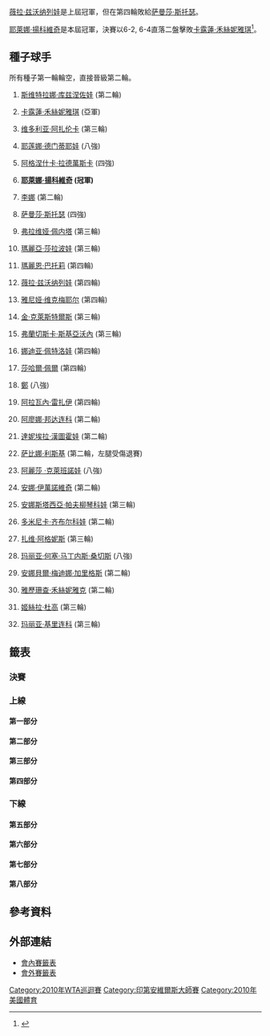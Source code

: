 {{noteTA
|G1=Tennis
|1=zh-hans:圈; zh-hk:圈; zh-tw:輪
|2=zh-hans:半区; zh-hant:半部;
|3=zh-hans:半决赛; zh-hk:準決賽; zh-tw:四強;
|4=zh-hans:四分之一决赛; zh-hk:半準決賽; zh-tw:八強;
}}

{{TennisEvents|2010|法國巴黎銀行公開賽|
| defchamp = {{flagicon|RUS}} [[薇拉·兹沃纳列娃|薇拉·兹沃纳列娃]]
| champ = {{flagicon|SRB}} [[耶萊娜·揚科維奇|耶萊娜·揚科維奇]]
| runner = {{flagicon|DEN}} [[卡露蓮·禾絲妮雅琪|卡露蓮·禾絲妮雅琪]]
| score  = 6-2, 6-4
}}

{{main|2010年法國巴黎銀行公開賽}}

[[薇拉·兹沃纳列娃|薇拉·兹沃纳列娃]]是上屆冠軍，但在第四輪敗給[[萨曼莎·斯托瑟|萨曼莎·斯托瑟]]。

[[耶萊娜·揚科維奇|耶萊娜·揚科維奇]]是本屆冠軍，決賽以6-2, 6-4直落二盤擊敗[[卡露蓮·禾絲妮雅琪|卡露蓮·禾絲妮雅琪]]<ref>{{cite web |url=http://tw.sports.yahoo.com/article/aurl/d/a/100323/2/4qj5.html |title=存档副本 |accessdate=2010-03-23 |deadurl=yes |archiveurl=https://web.archive.org/web/20100324205800/http://tw.sports.yahoo.com/article/aurl/d/a/100323/2/4qj5.html |archivedate=2010-03-24 }}</ref>。

==種子球手==
所有種子第一輪輪空，直接晉級第二輪。
{{col-begin}}
{{col-2}}
# {{flagicon|RUS}} [[斯维特拉娜·库兹涅佐娃|斯维特拉娜·库兹涅佐娃]] (第二輪)
# {{flagicon|DEN}} [[卡露蓮·禾絲妮雅琪|卡露蓮·禾絲妮雅琪]] (亞軍)
# {{flagicon|BLR}} [[维多利亚·阿扎伦卡|维多利亚·阿扎伦卡]] (第三輪)
# {{flagicon|RUS}} [[耶莲娜·德门蒂耶娃|耶莲娜·德门蒂耶娃]] (八強)
# {{flagicon|POL}} [[阿格涅什卡·拉德萬斯卡|阿格涅什卡·拉德萬斯卡]] (四強)
# {{flagicon|SRB}} '''[[耶萊娜·揚科維奇|耶萊娜·揚科維奇]] (冠軍)'''
# {{flagicon|CHN}} [[李娜_(網球)|李娜]] (第二輪)
# {{flagicon|AUS}} [[萨曼莎·斯托瑟|萨曼莎·斯托瑟]] (四強)
# {{flagicon|ITA}} [[弗拉维娅·佩内塔|弗拉维娅·佩内塔]] (第三輪)
# {{flagicon|RUS}} [[瑪麗亞·莎拉波娃|瑪麗亞·莎拉波娃]] (第三輪)
# {{flagicon|FRA}} [[瑪麗恩·巴托莉|瑪麗恩·巴托莉]] (第四輪)
# {{flagicon|RUS}} [[薇拉·兹沃纳列娃|薇拉·兹沃纳列娃]] (第四輪)
# {{flagicon|BEL}} [[雅尼娅·维克梅耶尔|雅尼娅·维克梅耶尔]] (第四輪)
# {{flagicon|BEL}} [[金·克萊斯特爾斯|金·克萊斯特爾斯]] (第三輪)
# {{flagicon|ITA}} [[弗蘭切斯卡·斯基亞沃內|弗蘭切斯卡·斯基亞沃內]] (第三輪)
# {{flagicon|RUS}} [[娜迪亚·佩特洛娃|娜迪亚·佩特洛娃]] (第四輪)
{{col-2}}
<ol start="17">
<li>{{flagicon|ISR}} [[莎哈爾·佩爾|莎哈爾·佩爾]] (第四輪)
<li>{{flagicon|CHN}} [[鄭潔|鄭]] (八強)
<li>{{flagicon|FRA}} [[阿拉瓦內·雷扎伊|阿拉瓦內·雷扎伊]] (第四輪)
<li>{{flagicon|UKR}} [[阿廖娜·邦达连科|阿廖娜·邦达连科]] (第二輪)
<li>{{flagicon|SVK}} [[達妮埃拉·漢圖霍娃|達妮埃拉·漢圖霍娃]] (第二輪)
<li>{{flagicon|GER}} [[萨比娜·利斯基|萨比娜·利斯基]] (第二輪，左腿受傷退賽)
<li>{{flagicon|RUS}} [[阿麗莎_·克萊班諾娃|阿麗莎 ·克萊班諾娃]] (八強)
<li>{{flagicon|SRB}} [[安娜·伊萬諾維奇|安娜·伊萬諾維奇]] (第二輪)
<li>{{flagicon|RUS}} [[安娜斯塔西亞·帕夫柳琴科娃|安娜斯塔西亞·帕夫柳琴科娃]] (第三輪)
<li>{{flagicon|SVK}} [[多米尼卡·齐布尔科娃|多米尼卡·齐布尔科娃]] (第二輪)
<li>{{flagicon|HUN}} [[扎维·阿格妮斯|扎维·阿格妮斯]] (第三輪)
<li>{{flagicon|ESP}} [[玛丽亚·何塞·马丁内斯·桑切斯|玛丽亚·何塞·马丁内斯·桑切斯]] (八強)
<li>{{flagicon|ESP}} [[安娜貝爾·梅迪娜·加里格斯|安娜貝爾·梅迪娜·加里格斯]] (第二輪)
<li>{{flagicon|CAN}} [[雅歷珊查·禾絲妮雅克|雅歷珊查·禾絲妮雅克]] (第二輪)
<li>{{flagicon|ARG}} [[姬絲拉·杜高|姬絲拉·杜高]] (第三輪)
<li>{{flagicon|RUS}} [[玛丽亚·基里连科|玛丽亚·基里连科]] (第三輪)
</ol>
{{col-end}}

==籤表==
{{Draw key}}

===決賽===
{{8TeamBracket-Tennis3
| RD1=八強
| RD2=四強
| RD3=決賽
| team-width=175

| RD1-seed1=23
| RD1-team1={{flagicon|RUS}} [[阿麗莎·克萊班諾娃|克萊班諾娃]]
| RD1-score1-1=4
| RD1-score1-2=4
| RD1-score1-3= 
| RD1-seed2=6
| RD1-team2='''{{flagicon|SRB}} [[耶萊娜·揚科維奇|揚科維奇]]
| RD1-score2-1='''6
| RD1-score2-2='''6
| RD1-score2-3= 

| RD1-seed3=28
| RD1-team3={{Nowrap|{{flagicon|ESP}} [[玛丽亚·何塞·马丁内斯·桑切斯|马丁内斯·桑切斯]]}}
| RD1-score3-1=3
| RD1-score3-2=6<sup>7</sup>
| RD1-score3-3= 
| RD1-seed4=8
| RD1-team4='''{{flagicon|AUS}} [[萨曼莎·斯托瑟|斯托瑟]]
| RD1-score4-1='''6
| RD1-score4-2='''7
| RD1-score4-3= 

| RD1-seed5=5
| RD1-team5='''{{flagicon|POL}} [[阿格涅什卡·拉德萬斯卡|拉德萬斯卡]]
| RD1-score5-1='''6
| RD1-score5-2='''6
| RD1-score5-3= 
| RD1-seed6=4
| RD1-team6={{flagicon|RUS}} [[耶莲娜·德门蒂耶娃|德门蒂耶娃]]
| RD1-score6-1=4
| RD1-score6-2=3
| RD1-score6-3= 

| RD1-seed7=18
| RD1-team7={{flagicon|CHN}} [[鄭潔|鄭]]
| RD1-score7-1=4
| RD1-score7-2='''6
| RD1-score7-3=1
| RD1-seed8=2
| RD1-team8='''{{flagicon|DEN}} [[卡露蓮·禾絲妮雅琪|禾絲妮雅琪]]
| RD1-score8-1='''6
| RD1-score8-2=4
| RD1-score8-3='''6

| RD2-seed1=6
| RD2-team1={{flagicon|SRB}} '''[[耶萊娜·揚科維奇|揚科維奇]]
| RD2-score1-1='''6
| RD2-score1-2='''6
| RD2-score1-3= 
| RD2-seed2=8
| RD2-team2={{flagicon|AUS}} [[萨曼莎·斯托瑟|斯托瑟]]
| RD2-score2-1=2
| RD2-score2-2=4
| RD2-score2-3= 

| RD2-seed3=5
| RD2-team3={{flagicon|POL}} [[阿格涅什卡·拉德萬斯卡|拉德萬斯卡]]
| RD2-score3-1=2
| RD2-score3-2=3
| RD2-score3-3= 
| RD2-seed4=2
| RD2-team4='''{{flagicon|DEN}} [[卡露蓮·禾絲妮雅琪|禾絲妮雅琪]]
| RD2-score4-1='''6
| RD2-score4-2='''6
| RD2-score4-3= 

| RD3-seed1=6
| RD3-team1='''{{flagicon|SRB}} [[耶萊娜·揚科維奇|揚科維奇]]'''
| RD3-score1-1='''6
| RD3-score1-2='''6
| RD3-score1-3= 
| RD3-seed2=2
| RD3-team2={{flagicon|DEN}} [[卡露蓮·禾絲妮雅琪|禾絲妮雅琪]]
| RD3-score2-1=2
| RD3-score2-2=4
| RD3-score2-3= 
}}

===上線===
====第一部分====
{{16TeamBracket-Compact-Tennis3-Byes
| RD1=第一輪
| RD2=第二輪
| RD3=第三輪
| RD4=第四輪

| RD1-seed03= 
| RD1-team03={{flagicon|FRA}} [[Alizé_Cornet|A Cornet]] 
| RD1-score03-1=4
| RD1-score03-2='''6
| RD1-score03-3=2
| RD1-seed04= 
| RD1-team04='''{{flagicon|ESP}} [[卡拉·蘇亞雷斯·納瓦羅|蘇亞雷斯·納瓦羅]]
| RD1-score04-1='''6
| RD1-score04-2=1
| RD1-score04-3='''6

| RD1-seed05=Q
| RD1-team05='''{{flagicon|TPE}} [[詹詠然|詹]]
| RD1-score05-1='''6
| RD1-score05-2='''7
| RD1-score05-3= 
| RD1-seed06= 
| RD1-team06={{flagicon|SUI}} [[Stefanie_Vögele|S Vögele]] 
| RD1-score06-1=0
| RD1-score06-2=5
| RD1-score06-3= 

| RD1-seed11=Q
| RD1-team11={{flagicon|BUL}} '''[[Tsvetana_Pironkova|T Pironkova]]
| RD1-score11-1='''6
| RD1-score11-2='''6
| RD1-score11-3= 
| RD1-seed12=Q
| RD1-team12={{flagicon|UZB}} [[Akgul_Amanmuradova|A Amanmuradova]]
| RD1-score12-1=3
| RD1-score12-2=2
| RD1-score12-3= 

| RD1-seed13= 
| RD1-team13='''{{Nowrap|{{flagicon|CZE}} [[Barbora_Záhlavová-Strýcová|B Záhlavová-Strýcová]]}}'''
| RD1-score13-1='''6
| RD1-score13-2='''6
| RD1-score13-3= 
| RD1-seed14= 
| RD1-team14={{flagicon|GER}} [[Andrea_Petkovic|A Petkovic]] 
| RD1-score14-1=3
| RD1-score14-2=3
| RD1-score14-3= 

| RD2-seed01=1
| RD2-team01={{flagicon|RUS}} [[斯维特拉娜·库兹涅佐娃|库兹涅佐娃]] 
| RD2-score01-1=4
| RD2-score01-2='''6
| RD2-score01-3=1
| RD2-seed02= 
| RD2-team02={{flagicon|ESP}} '''[[卡拉·蘇亞雷斯·納瓦羅|蘇亞雷斯·納瓦羅]]
| RD2-score02-1='''6
| RD2-score02-2=4
| RD2-score02-3='''6

| RD2-seed03=Q
| RD2-team03={{flagicon|TPE}} [[詹詠然|詹]]
| RD2-score03-1=3
| RD2-score03-2=2
| RD2-score03-3= 
| RD2-seed04=27
| RD2-team04={{flagicon|HUN}} '''[[扎维·阿格妮斯|阿格妮斯]]
| RD2-score04-1='''6
| RD2-score04-2='''6
| RD2-score04-3= 

| RD2-seed05=23
| RD2-team05='''{{flagicon|RUS}} [[阿麗莎·克萊班諾娃|克萊班諾娃]]
| RD2-score05-1=6<sup>5</sup>
| RD2-score05-2='''6
| RD2-score05-3='''6
| RD2-seed06=Q
| RD2-team06={{flagicon|BUL}} [[Tsvetana_Pironkova|T Pironkova]]
| RD2-score06-1='''7
| RD2-score06-2=3
| RD2-score06-3=1

| RD2-seed07= 
| RD2-team07={{Nowrap|{{flagicon|CZE}} [[Barbora_Záhlavová-Strýcová|B Záhlavová-Strýcová]]}}
| RD2-score07-1=2
| RD2-score07-2=1
| RD2-score07-3= 
| RD2-seed08=14
| RD2-team08={{flagicon|BEL}} '''[[金·克莱斯特尔斯|克莱斯特尔斯]]
| RD2-score08-1='''6
| RD2-score08-2='''6
| RD2-score08-3= 

| RD3-seed01= 
| RD3-team01='''{{flagicon|ESP}} [[卡拉·蘇亞雷斯·納瓦羅|蘇亞雷斯·納瓦羅]]
| RD3-score01-1='''6
| RD3-score01-2=3
| RD3-score01-3='''6
| RD3-seed02=27
| RD3-team02={{flagicon|HUN}} [[扎维·阿格妮斯|阿格妮斯]]
| RD3-score02-1=4
| RD3-score02-2='''6
| RD3-score02-3=1

| RD3-seed03=23
| RD3-team03={{flagicon|RUS}} '''[[阿麗莎·克萊班諾娃|克萊班諾娃]]
| RD3-score03-1='''6
| RD3-score03-2=1
| RD3-score03-3='''7
| RD3-seed04=14
| RD3-team04={{flagicon|BEL}} [[金·克莱斯特尔斯|克莱斯特尔斯]]
| RD3-score04-1=4
| RD3-score04-2='''6
| RD3-score04-3=6<sup>4</sup>

| RD4-seed01= 
| RD4-team01={{flagicon|ESP}} [[卡拉·蘇亞雷斯·納瓦羅|蘇亞雷斯·納瓦羅]]
| RD4-score01-1='''6
| RD4-score01-2=6<sup>2</sup>
| RD4-score01-3=4
| RD4-seed02=23
| RD4-team02={{flagicon|RUS}} '''[[阿麗莎·克萊班諾娃|克萊班諾娃]]
| RD4-score02-1=2
| RD4-score02-2='''7
| RD4-score02-3='''6
}}

====第二部分====
{{16TeamBracket-Compact-Tennis3-Byes
| RD1=第一輪
| RD2=第二輪
| RD3=第三輪
| RD4=第四輪

| RD1-seed03= 
| RD1-team03={{flagicon|ITA}} [[Alberta_Brianti|A Brianti]] 
| RD1-score03-1=3
| RD1-score03-2=4
| RD1-score03-3= 
| RD1-seed04= 
| RD1-team04='''{{flagicon|CZE}} [[佩特拉·克維托娃|克維托娃]]
| RD1-score04-1='''6
| RD1-score04-2='''6
| RD1-score04-3= 

| RD1-seed05= 
| RD1-team05={{flagicon|KAZ}} [[Yaroslava_Shvedova|Y Shvedova]]
| RD1-score05-1=5
| RD1-score05-2=5
| RD1-score05-3= 
| RD1-seed06=WC
| RD1-team06={{flagicon|USA}} '''[[比丹妮·瑪迪克-辛特斯|瑪迪克-辛特斯]]
| RD1-score06-1='''7
| RD1-score06-2='''7
| RD1-score06-3= 

| RD1-seed11=Q
| RD1-team11={{flagicon|UKR}} [[Viktoriya_Kutuzova|V Kutuzova]]
| RD1-score11-1=5
| RD1-score11-2=2
| RD1-score11-3= 
| RD1-seed12= 
| RD1-team12='''{{flagicon|ITA}} [[Sara_Errani|S Errani]]
| RD1-score12-1='''7
| RD1-score12-2='''6
| RD1-score12-3= 

| RD1-seed13=Q
| RD1-team13='''{{flagicon|CRO}} [[Petra_Martić|P Martić]]
| RD1-score13-1='''7
| RD1-score13-2='''6
| RD1-score13-3= 
| RD1-seed14=WC
| RD1-team14={{flagicon|CRO}} [[艾拉·汤姆贾诺维奇|艾拉·汤姆贾诺维奇]]
| RD1-score14-1=6<sup>4</sup>
| RD1-score14-2=1
| RD1-score14-3= 

| RD2-seed01=9
| RD2-team01='''{{flagicon|ITA}} [[弗拉维娅·佩内塔|佩内塔]]
| RD2-score01-1='''6
| RD2-score01-2='''6
| RD2-score01-3= 
| RD2-seed02= 
| RD2-team02={{flagicon|CZE}} [[佩特拉·克維托娃|克維托娃]]
| RD2-score02-1=3
| RD2-score02-2=3
| RD2-score02-3= 

| RD2-seed03=WC
| RD2-team03={{flagicon|USA}} [[比丹妮·瑪迪克-辛特斯|瑪迪克-辛特斯]]
| RD2-score03-1=2
| RD2-score03-2=3
| RD2-score03-3= 
| RD2-seed04=17
| RD2-team04='''{{flagicon|ISR}} [[莎哈爾·佩爾|佩爾]]
| RD2-score04-1='''6
| RD2-score04-2='''6
| RD2-score04-3= 

| RD2-seed05=26
| RD2-team05={{flagicon|SVK}} [[多米尼卡·齐布尔科娃|齐布尔科娃]]
| RD2-score05-1=5
| RD2-score05-2=4
| RD2-score05-3= 
| RD2-seed06= 
| RD2-team06='''{{flagicon|ITA}} [[Sara_Errani|S Errani]]
| RD2-score06-1='''7
| RD2-score06-2='''6
| RD2-score06-3= 

| RD2-seed07=Q
| RD2-team07={{flagicon|CRO}} [[Petra_Martić|P Martić]]
| RD2-score07-1=3
| RD2-score07-2=6<sup>2</sup>
| RD2-score07-3= 
| RD2-seed08=6
| RD2-team08='''{{flagicon|SRB}} [[耶萊娜·揚科維奇|揚科維奇]]
| RD2-score08-1='''6
| RD2-score08-2='''7
| RD2-score08-3= 

| RD3-seed01=9
| RD3-team01={{flagicon|ITA}} [[弗拉维娅·佩内塔|佩内塔]]
| RD3-score01-1=4
| RD3-score01-2='''7
| RD3-score01-3=1
| RD3-seed02=17
| RD3-team02={{flagicon|ISR}} '''[[莎哈爾·佩爾|佩爾]]
| RD3-score02-1='''6
| RD3-score02-2=6<sup>4</sup>
| RD3-score02-3='''6

| RD3-seed03= 
| RD3-team03={{flagicon|ITA}} [[Sara_Errani|S Errani]]
| RD3-score03-1='''6
| RD3-score03-2=6<sup>6</sup>
| RD3-score03-3=4
| RD3-seed04=6
| RD3-team04={{flagicon|SRB}} '''[[耶萊娜·揚科維奇|揚科維奇]]
| RD3-score04-1=2
| RD3-score04-2='''7
| RD3-score04-3='''6

| RD4-seed01=17
| RD4-team01={{flagicon|ISR}} [[莎哈爾·佩爾|佩爾]]
| RD4-score01-1=2
| RD4-score01-2=2
| RD4-score01-3= 
| RD4-seed02=6
| RD4-team02={{flagicon|SRB}} '''[[耶萊娜·揚科維奇|揚科維奇]]
| RD4-score02-1='''6
| RD4-score02-2='''6
| RD4-score02-3= 
}}

====第三部分====
{{16TeamBracket-Compact-Tennis3-Byes
| RD1=第一輪
| RD2=第二輪
| RD3=第三輪
| RD4=第四輪
| RD1-seed03= 
| RD1-team03={{flagicon|SLO}} [[卡塔琳娜·斯雷博特尼克|斯雷博特尼克]] 
| RD1-score03-1='''6
| RD1-score03-2=5
| RD1-score03-3=1
| RD1-seed04= 
| RD1-team04={{flagicon|AUT}} '''[[西比爾·巴默爾|巴默爾]] 
| RD1-score04-1=3
| RD1-score04-2='''7
| RD1-score04-3='''6

| RD1-seed05= 
| RD1-team05={{flagicon|ROU}} '''[[Alexandra_Dulgheru|A Dulgheru]]
| RD1-score05-1='''6
| RD1-score05-2='''6
| RD1-score05-3= 
| RD1-seed06=Q
| RD1-team06={{flagicon|POR}} [[Michelle_Larcher_de_Brito|M Larcher de Brito]]
| RD1-score06-1=2
| RD1-score06-2=2
| RD1-score06-3= 

| RD1-seed11= 
| RD1-team11='''{{flagicon|ITA}} [[Roberta_Vinci|R Vinci]]
| RD1-score11-1=3
| RD1-score11-2='''6
| RD1-score11-3='''6
| RD1-seed12= 
| RD1-team12={{flagicon|USA}} [[梅蘭妮·歐丁|歐丁]]
| RD1-score12-1='''6
| RD1-score12-2=3
| RD1-score12-3=0

| RD1-seed13= 
| RD1-team13={{flagicon|CZE}} [[露絲·莎法洛法|莎法洛法]] 
| RD1-score13-1=5
| RD1-score13-2='''6
| RD1-score13-3=3
| RD1-seed14= 
| RD1-team14={{flagicon|GER}} '''[[Julia_Görges|J Görges]] 
| RD1-score14-1='''7
| RD1-score14-2=3
| RD1-score14-3='''6

| RD2-seed01=3
| RD2-team01='''{{flagicon|BLR}} [[维多利亚·阿扎伦卡|阿扎伦卡]]
| RD2-score01-1='''6
| RD2-score01-2='''7
| RD2-score01-3= 
| RD2-seed02= 
| RD2-team02={{flagicon|AUT}} [[西比爾·巴默爾|巴默爾]] 
| RD2-score02-1=1
| RD2-score02-2=5
| RD2-score02-3= 

| RD2-seed03= 
| RD2-team03={{flagicon|ROU}} [[Alexandra_Dulgheru|A Dulgheru]] 
| RD2-score03-1='''6
| RD2-score03-2=3
| RD2-score03-3=1
| RD2-seed04=28
| RD2-team04={{Nowrap|'''{{flagicon|ESP}} [[玛丽亚·何塞·马丁内斯·桑切斯|马丁内斯·桑切斯]]}}
| RD2-score04-1=2
| RD2-score04-2='''6
| RD2-score04-3='''6

| RD2-seed05=21
| RD2-team05={{flagicon|SVK}} [[達妮埃拉·漢圖霍娃|漢圖霍娃]]
| RD2-score05-1=3
| RD2-score05-2=5
| RD2-score05-3= 
| RD2-seed06= 
| RD2-team06='''{{flagicon|ITA}} [[Roberta_Vinci|R Vinci]]
| RD2-score06-1='''6
| RD2-score06-2='''7
| RD2-score06-3= 

| RD2-seed07= 
| RD2-team07={{flagicon|GER}} [[Julia_Görges|J Görges]]
| RD2-score07-1=2
| RD2-score07-2=4
| RD2-score07-3= 
| RD2-seed08=13
| RD2-team08={{flagicon|BEL}} '''[[雅尼娅·维克梅耶尔|维克梅耶尔]]
| RD2-score08-1='''6
| RD2-score08-2='''6
| RD2-score08-3= 

| RD3-seed01=3
| RD3-team01={{flagicon|BLR}} [[维多利亚·阿扎伦卡|阿扎伦卡]]
| RD3-score01-1=6<sup>4</sup>
| RD3-score01-2=2
| RD3-score01-3= 
| RD3-seed02=28
| RD3-team02='''{{Nowrap|{{flagicon|ESP}} [[玛丽亚·何塞·马丁内斯·桑切斯|马丁内斯·桑切斯]]}}
| RD3-score02-1='''7
| RD3-score02-2='''6
| RD3-score02-3= 

| RD3-seed03= 
| RD3-team03={{flagicon|ITA}} [[Roberta_Vinci|R Vinci]]
| RD3-score03-1=1
| RD3-score03-2='''6
| RD3-score03-3=3
| RD3-seed04=13
| RD3-team04={{flagicon|BEL}} '''[[雅尼娅·维克梅耶尔|维克梅耶尔]]
| RD3-score04-1='''6
| RD3-score04-2=3
| RD3-score04-3='''6

| RD4-seed01=28
| RD4-team01={{Nowrap|{{flagicon|ESP}} '''[[玛丽亚·何塞·马丁内斯·桑切斯|马丁内斯·桑切斯]]}}
| RD4-score01-1='''6
| RD4-score01-2='''6
| RD4-score01-3= 
| RD4-seed02=13
| RD4-team02={{flagicon|BEL}} [[雅尼娅·维克梅耶尔|维克梅耶尔]]
| RD4-score02-1=4
| RD4-score02-2=4
| RD4-score02-3= 
}}

====第四部分====
{{16TeamBracket-Compact-Tennis3-Byes
| RD1=第一輪
| RD2=第二輪
| RD3=第三輪
| RD4=第四輪

| RD1-seed03= 
| RD1-team03={{flagicon|CZE}} [[Lucie_Hradecká|L Hradecká]] 
| RD1-score03-1=6<sup>5</sup>
| RD1-score03-2=6<sup>7</sup>
| RD1-score03-3= 
| RD1-seed04=Q
| RD1-team04={{flagicon|USA}} '''[[Sloane_Stephens|S Stephens]]
| RD1-score04-1='''7
| RD1-score04-2='''7
| RD1-score04-3= 

| RD1-seed05= 
| RD1-team05={{flagicon|LAT}} '''[[Anastasija_Sevastova|A Sevastova]] 
| RD1-score05-1='''6
| RD1-score05-2=3
| RD1-score05-3='''6
| RD1-seed06=Q
| RD1-team06={{flagicon|ESP}} [[Nuria_Llagostera_Vives|N Llagostera Vives]]
| RD1-score06-1=2
| RD1-score06-2='''6
| RD1-score06-3=1

| RD1-seed11=Q
| RD1-team11={{flagicon|CRO}} '''[[卡羅莉娜·施普雷姆|施普雷姆]]
| RD1-score11-1='''6
| RD1-score11-2=4
| RD1-score11-3='''6
| RD1-seed12=Q
| RD1-team12={{flagicon|USA}} [[謝尼·佩里|佩里]]
| RD1-score12-1=2
| RD1-score12-2='''6
| RD1-score12-3=3

| RD1-seed13= 
| RD1-team13={{flagicon|FRA}} '''[[Julie_Coin|J Coin]] 
| RD1-score13-1='''6
| RD1-score13-2='''6
| RD1-score13-3= 
| RD1-seed14=WC
| RD1-team14={{flagicon|AUT}} [[Tamira_Paszek|T Paszek]] 
| RD1-score14-1=4
| RD1-score14-2=3
| RD1-score14-3= 

| RD2-seed01=12
| RD2-team01='''{{flagicon|RUS}} [[薇拉·兹沃纳列娃|兹沃纳列娃]]
| RD2-score01-1='''6
| RD2-score01-2='''7
| RD2-score01-3= 
| RD2-seed02=Q
| RD2-team02={{flagicon|USA}} [[Sloane_Stephens|S Stephens]]
| RD2-score02-1=4
| RD2-score02-2=5
| RD2-score02-3= 

| RD2-seed03= 
| RD2-team03='''{{flagicon|LAT}} [[Anastasija_Sevastova|A Sevastova]]
| RD2-score03-1='''6
| RD2-score03-2='''6
| RD2-score03-3= 
| RD2-seed04=24
| RD2-team04={{flagicon|SRB}} [[安娜·伊萬諾維奇|伊萬諾維奇]]
| RD2-score04-1=2
| RD2-score04-2=4
| RD2-score04-3= 

| RD2-seed05=25
| RD2-team05={{flagicon|RUS}} '''[[安娜斯塔西亞·帕夫柳琴科娃|帕夫柳琴科娃]]
| RD2-score05-1='''6
| RD2-score05-2='''6
| RD2-score05-3= 
| RD2-seed06=Q
| RD2-team06={{flagicon|CRO}} [[卡羅莉娜·施普雷姆|施普雷姆]]
| RD2-score06-1=3
| RD2-score06-2=1
| RD2-score06-3= 

| RD2-seed07= 
| RD2-team07={{flagicon|FRA}} [[Julie_Coin|J Coin]]
| RD2-score07-1=1
| RD2-score07-2=6<sup>4</sup>
| RD2-score07-3= 
| RD2-seed08=8
| RD2-team08='''{{flagicon|AUS}} [[萨曼莎·斯托瑟|斯托瑟]]
| RD2-score08-1='''6
| RD2-score08-2='''7
| RD2-score08-3= 

| RD3-seed01=12
| RD3-team01={{flagicon|RUS}} '''[[薇拉·兹沃纳列娃|兹沃纳列娃]]
| RD3-score01-1='''6
| RD3-score01-2='''6
| RD3-score01-3= 
| RD3-seed02= 
| RD3-team02={{flagicon|LAT}} [[Anastasija_Sevastova|A Sevastova]]
| RD3-score02-1=2
| RD3-score02-2=3
| RD3-score02-3= 

| RD3-seed03=25
| RD3-team03={{flagicon|RUS}} [[安娜斯塔西亞·帕夫柳琴科娃|帕夫柳琴科娃]]
| RD3-score03-1=3
| RD3-score03-2=0
| RD3-score03-3= 
| RD3-seed04=8
| RD3-team04='''{{flagicon|AUS}} [[萨曼莎·斯托瑟|斯托瑟]]
| RD3-score04-1='''6
| RD3-score04-2='''6
| RD3-score04-3= 

| RD4-seed01=12
| RD4-team01={{flagicon|RUS}} [[薇拉·兹沃纳列娃|兹沃纳列娃]]
| RD4-score01-1=2
| RD4-score01-2=5
| RD4-score01-3= 
| RD4-seed02=8
| RD4-team02={{flagicon|AUS}} '''[[萨曼莎·斯托瑟|斯托瑟]]
| RD4-score02-1='''6
| RD4-score02-2='''7
| RD4-score02-3= 
}}

===下線===
====第五部分====
{{16TeamBracket-Compact-Tennis3-Byes
| RD1=第一輪
| RD2=第二輪
| RD3=第三輪
| RD4=第四輪

| RD1-seed03= 
| RD1-team03={{flagicon|RUS}} '''[[安娜·恰克韋塔澤|恰克韋塔澤]]'''
| RD1-score03-1=2
| RD1-score03-2='''6
| RD1-score03-3='''6
| RD1-seed04= 
| RD1-team04={{flagicon|GBR}} [[Anne_Keothavong|A Keothavong]]
| RD1-score04-1='''6
| RD1-score04-2=3
| RD1-score04-3=1

| RD1-seed05= 
| RD1-team05={{flagicon|SVK}} [[Magdaléna_Rybáriková|M Rybáriková]]
| RD1-score05-1=2
| RD1-score05-2=2
| RD1-score05-3= 
| RD1-seed06=WC
| RD1-team06={{flagicon|BEL}} '''[[賈斯汀·海寧|海寧]] 
| RD1-score06-1='''6
| RD1-score06-2='''6
| RD1-score06-3= 

| RD1-seed11= 
| RD1-team11={{flagicon|USA}} '''[[吉兒·克蕾貝絲|克蕾貝絲]] 
| RD1-score11-1='''6
| RD1-score11-2='''7
| RD1-score11-3= 
| RD1-seed12=WC
| RD1-team12={{flagicon|GRE}} [[埃萊妮·達尼利都|達尼利都]]
| RD1-score12-1=0
| RD1-score12-2=5
| RD1-score12-3= 

| RD1-seed13= 
| RD1-team13={{flagicon|ROU}} [[Ioana_Raluca_Olaru|IR Olaru]] 
| RD1-score13-1=5
| RD1-score13-2=4
| RD1-score13-3= 
| RD1-seed14= 
| RD1-team14={{flagicon|SLO}} '''[[Polona_Hercog|P Hercog]]'''
| RD1-score14-1='''7
| RD1-score14-2='''6
| RD1-score14-3= 

| RD2-seed01=5
| RD2-team01={{flagicon|POL}} '''[[阿格涅什卡·拉德萬斯卡|拉德萬斯卡]] 
| RD2-score01-1='''6
| RD2-score01-2=5
| RD2-score01-3= 
| RD2-seed02= 
| RD2-team02={{flagicon|RUS}} [[安娜·恰克韋塔澤|恰克韋塔澤]] 
| RD2-score02-1=2
| RD2-score02-2=3
| RD2-score02-3=r

| RD2-seed03=WC
| RD2-team03={{flagicon|BEL}} [[賈斯汀·海寧|海寧]] 
| RD2-score03-1=2
| RD2-score03-2='''6
| RD2-score03-3=4
| RD2-seed04=31
| RD2-team04={{flagicon|ARG}} '''[[姬絲拉·杜高|杜高]] 
| RD2-score04-1='''6
| RD2-score04-2=1
| RD2-score04-3='''6

| RD2-seed05=22
| RD2-team05={{flagicon|GER}} [[萨比娜·利斯基|利斯基]]
| RD2-score05-1='''6
| RD2-score05-2=5
| RD2-score05-3=0r
| RD2-seed06= 
| RD2-team06={{flagicon|USA}} '''[[吉兒·克蕾貝絲|克蕾貝絲]] 
| RD2-score06-1=4
| RD2-score06-2='''7
| RD2-score06-3=2

| RD2-seed07= 
| RD2-team07={{flagicon|SLO}} [[Polona_Hercog|P Hercog]] 
| RD2-score07-1=4
| RD2-score07-2=2
| RD2-score07-3= 
| RD2-seed08=11
| RD2-team08='''{{flagicon|FRA}} [[瑪麗恩·巴托莉|巴托莉]]
| RD2-score08-1='''6
| RD2-score08-2='''6
| RD2-score08-3= 

| RD3-seed01=5
| RD3-team01={{flagicon|POL}} '''[[阿格涅什卡·拉德萬斯卡|拉德萬斯卡]]
| RD3-score01-1='''6
| RD3-score01-2='''6
| RD3-score01-3= 
| RD3-seed02=31
| RD3-team02={{flagicon|ARG}} [[姬絲拉·杜高|杜高]]
| RD3-score02-1=1
| RD3-score02-2=0
| RD3-score02-3= 

| RD3-seed03= 
| RD3-team03={{flagicon|USA}} [[吉兒·克蕾貝絲|克蕾貝絲]] 
| RD3-score03-1=2
| RD3-score03-2=0
| RD3-score03-3= 
| RD3-seed04=11
| RD3-team04={{flagicon|FRA}} '''[[瑪麗恩·巴托莉|巴托莉]]
| RD3-score04-1='''6
| RD3-score04-2='''6
| RD3-score04-3= 

| RD4-seed01=5
| RD4-team01={{flagicon|POL}} '''[[阿格涅什卡·拉德萬斯卡|拉德萬斯卡]]
| RD4-score01-1='''6
| RD4-score01-2='''6
| RD4-score01-3= 
| RD4-seed02=11
| RD4-team02={{flagicon|FRA}} [[瑪麗恩·巴托莉|巴托莉]]
| RD4-score02-1=3
| RD4-score02-2=2
| RD4-score02-3= 
}}

====第六部分====
{{16TeamBracket-Compact-Tennis3-Byes
| RD1=第一輪
| RD2=第二輪
| RD3=第三輪
| RD4=第四輪

| RD1-seed03= 
| RD1-team03={{flagicon|HUN}} [[Melinda_Czink|M Czink]] 
| RD1-score03-1=2
| RD1-score03-2=2
| RD1-score03-3= 
| RD1-seed04= 
| RD1-team04='''{{flagicon|JPN}} [[Kimiko_Date_Krumm|K Date Krumm]]
| RD1-score04-1='''6
| RD1-score04-2='''6
| RD1-score04-3= 

| RD1-seed05=LL
| RD1-team05={{flagicon|THA}} '''[[撻瑪茵·塔娜蘇甘|塔娜蘇甘]]
| RD1-score05-1='''6
| RD1-score05-2='''6
| RD1-score05-3= 
| RD1-seed06=Q
| RD1-team06={{flagicon|ROU}} [[Edina_Gallovits|E Gallovits]]
| RD1-score06-1=2
| RD1-score06-2=3
| RD1-score06-3= 

| RD1-seed11= 
| RD1-team11={{flagicon|SUI}} [[Timea_Bacsinszky|T Bacsinszky]] 
| RD1-score11-1=6<sup>4</sup>
| RD1-score11-2='''7
| RD1-score11-3=1
| RD1-seed12= 
| RD1-team12={{flagicon|BEL}} '''[[Kirsten_Flipkens|K Flipkens]]
| RD1-score12-1='''7
| RD1-score12-2=6<sup>5</sup>
| RD1-score12-3='''6

| RD1-seed13= 
| RD1-team13='''{{flagicon|BLR}} [[Olga_Govortsova|O Govortsova]] 
| RD1-score13-1='''6
| RD1-score13-2=4
| RD1-score13-3='''7
| RD1-seed14= 
| RD1-team14={{flagicon|CZE}} [[伊韋塔·貝內索娃|貝內索娃]] 
| RD1-score14-1=0
| RD1-score14-2='''6
| RD1-score14-3=6<sup>8</sup>

| RD2-seed01=15
| RD2-team01={{flagicon|ITA}} '''[[弗蘭切斯卡·斯基亞沃內|斯基亞沃內]]
| RD2-score01-1='''6
| RD2-score01-2='''6
| RD2-score01-3= 
| RD2-seed02= 
| RD2-team02={{flagicon|JPN}} [[Kimiko_Date_Krumm|K Date Krumm]]
| RD2-score02-1=3
| RD2-score02-2=4
| RD2-score02-3= 

| RD2-seed03=LL
| RD2-team03={{flagicon|THA}} [[撻瑪茵·塔娜蘇甘|塔娜蘇甘]] 
| RD2-score03-1=4
| RD2-score03-2=5
| RD2-score03-3= 
| RD2-seed04=19
| RD2-team04='''{{flagicon|FRA}} [[阿拉瓦內·雷扎伊|雷扎伊]]
| RD2-score04-1='''6
| RD2-score04-2='''7
| RD2-score04-3= 

| RD2-seed05=30
| RD2-team05={{flagicon|CAN}} [[雅歷珊查·禾絲妮雅克|禾絲妮雅克]]
| RD2-score05-1=1
| RD2-score05-2=2
| RD2-score05-3= 
| RD2-seed06= 
| RD2-team06={{flagicon|BEL}} '''[[Kirsten_Flipkens|K Flipkens]]
| RD2-score06-1='''6
| RD2-score06-2='''6
| RD2-score06-3= 

| RD2-seed07= 
| RD2-team07={{flagicon|BLR}} [[Olga_Govortsova|O Govortsova]] 
| RD2-score07-1=4
| RD2-score07-2='''6
| RD2-score07-3=0
| RD2-seed08=4
| RD2-team08='''{{flagicon|RUS}} [[耶莲娜·德门蒂耶娃|德门蒂耶娃]]
| RD2-score08-1='''6
| RD2-score08-2=4
| RD2-score08-3='''6

| RD3-seed01=15
| RD3-team01={{flagicon|ITA}} [[弗蘭切斯卡·斯基亞沃內|斯基亞沃內]]
| RD3-score01-1='''7
| RD3-score01-2=6<sup>2</sup>
| RD3-score01-3=4
| RD3-seed02=19
| RD3-team02={{flagicon|FRA}} '''[[阿拉瓦內·雷扎伊|雷扎伊]]
| RD3-score02-1=6<sup>4</sup>
| RD3-score02-2='''7
| RD3-score02-3='''6

| RD3-seed03= 
| RD3-team03={{flagicon|BEL}} [[Kirsten_Flipkens|K Flipkens]]
| RD3-score03-1=4
| RD3-score03-2=2
| RD3-score03-3= 
| RD3-seed04=4
| RD3-team04={{flagicon|RUS}} '''[[耶莲娜·德门蒂耶娃|德门蒂耶娃]]
| RD3-score04-1='''6
| RD3-score04-2='''6
| RD3-score04-3= 

| RD4-seed01=19
| RD4-team01={{flagicon|FRA}} [[阿拉瓦內·雷扎伊|雷扎伊]]
| RD4-score01-1=3
| RD4-score01-2=3
| RD4-score01-3= 
| RD4-seed02=4
| RD4-team02={{flagicon|RUS}} '''[[耶莲娜·德门蒂耶娃|德门蒂耶娃]]
| RD4-score02-1='''6
| RD4-score02-2='''6
| RD4-score02-3= 
}}

====第七部分====
{{16TeamBracket-Compact-Tennis3-Byes
| RD1=第一輪
| RD2=第二輪
| RD3=第三輪
| RD4=第四輪

| RD1-seed03=WC
| RD1-team03={{flagicon|USA}} [[Alexa_Glatch|A Glatch]]
| RD1-score03-1=3
| RD1-score03-2='''7
| RD1-score03-3=4
| RD1-seed04=Q
| RD1-team04={{flagicon|GBR}} '''[[Elena_Baltacha|E Baltacha]]'''
| RD1-score04-1='''6
| RD1-score04-2=6<sup>3</sup>
| RD1-score04-3='''6

| RD1-seed05=WC
| RD1-team05={{flagicon|AUS}} '''[[艾丽西亚·莫利克|莫利克]] 
| RD1-score05-1='''6
| RD1-score05-2='''6
| RD1-score05-3= 
| RD1-seed06= 
| RD1-team06={{flagicon|GER}} [[Tatjana_Malek|T Malek]] 
| RD1-score06-1=1
| RD1-score06-2=3
| RD1-score06-3= 

| RD1-seed11= 
| RD1-team11={{flagicon|ROU}} '''[[Sorana_Cîrstea|S Cîrstea]]
| RD1-score11-1=6<sup>1</sup>
| RD1-score11-2='''6
| RD1-score11-3='''6
| RD1-seed12= 
| RD1-team12={{flagicon|EST}} [[卡娅·卡内皮|卡内皮]] 
| RD1-score12-1='''7
| RD1-score12-2=3
| RD1-score12-3=4

| RD1-seed13= 
| RD1-team13={{flagicon|AUS}} [[耶莱娜·多基奇|多基奇]] 
| RD1-score13-1=0
| RD1-score13-2=3
| RD1-score13-3= 
| RD1-seed14= 
| RD1-team14={{flagicon|RUS}} '''[[菲娜·杜舒芬娜|杜舒芬娜]]
| RD1-score14-1='''6
| RD1-score14-2='''6
| RD1-score14-3= 

| RD2-seed01=7
| RD2-team01={{flagicon|CHN}} [[李娜_(網球)|李]]
| RD2-score01-1=6<sup>6</sup>
| RD2-score01-2='''6
| RD2-score01-3=6<sup>7</sup>
| RD2-seed02=Q
| RD2-team02={{flagicon|GBR}} '''[[Elena_Baltacha|E Baltacha]]'''
| RD2-score02-1='''7
| RD2-score02-2=2
| RD2-score02-3='''7

| RD2-seed03=WC
| RD2-team03={{flagicon|AUS}} '''[[艾丽西亚·莫利克|莫利克]]
| RD2-score03-1='''6
| RD2-score03-2=5
| RD2-score03-3='''7
| RD2-seed04=29
| RD2-team04={{flagicon|ESP}} [[安娜貝爾·梅迪娜·加里格斯|梅迪娜·加里格斯]]
| RD2-score04-1=4
| RD2-score04-2='''7
| RD2-score04-3=6<sup>3</sup>

| RD2-seed05=18
| RD2-team05='''{{flagicon|CHN}} [[鄭潔|鄭]]
| RD2-score05-1='''6
| RD2-score05-2='''7
| RD2-score05-3= 
| RD2-seed06= 
| RD2-team06={{flagicon|ROU}} [[Sorana_Cîrstea|S Cîrstea]]
| RD2-score06-1=3
| RD2-score06-2=5
| RD2-score06-3= 

| RD2-seed07= 
| RD2-team07={{flagicon|RUS}} [[菲娜·杜舒芬娜|杜舒芬娜]]
| RD2-score07-1='''6
| RD2-score07-2=5
| RD2-score07-3=2
| RD2-seed08=10
| RD2-team08={{flagicon|RUS}} '''[[瑪麗亞·莎拉波娃|莎拉波娃]]
| RD2-score08-1=4
| RD2-score08-2='''7
| RD2-score08-3='''6

| RD3-seed01=Q
| RD3-team01={{flagicon|GBR}} [[Elena_Baltacha|E Baltacha]]
| RD3-score01-1=0
| RD3-score01-2=2
| RD3-score01-3= 
| RD3-seed02=WC
| RD3-team02={{flagicon|AUS}} '''[[艾丽西亚·莫利克|莫利克]]
| RD3-score02-1='''6
| RD3-score02-2='''6
| RD3-score02-3= 

| RD3-seed03=18
| RD3-team03={{flagicon|CHN}} '''[[鄭潔|鄭]]
| RD3-score03-1='''6
| RD3-score03-2=2
| RD3-score03-3='''6
| RD3-seed04=10
| RD3-team04={{flagicon|RUS}} [[瑪麗亞·莎拉波娃|莎拉波娃]]
| RD3-score04-1=3
| RD3-score04-2='''6
| RD3-score04-3=3

| RD4-seed01=WC
| RD4-team01={{flagicon|AUS}} [[艾丽西亚·莫利克|莫利克]]
| RD4-score01-1=3
| RD4-score01-2='''6
| RD4-score01-3=6<sup>1</sup>
| RD4-seed02=18
| RD4-team02={{flagicon|CHN}} '''[[鄭潔|鄭]]
| RD4-score02-1='''6
| RD4-score02-2=4
| RD4-score02-3='''7
}}

====第八部分====
{{16TeamBracket-Compact-Tennis3-Byes
| RD1=第一輪
| RD2=第二輪
| RD3=第三輪
| RD4=第四輪

| RD1-seed03= 
| RD1-team03={{flagicon|SUI}} '''[[帕蒂·施尼德|施尼德]] 
| RD1-score03-1='''6
| RD1-score03-2='''6
| RD1-score03-3= 
| RD1-seed04= 
| RD1-team04={{flagicon|ITA}} [[塔蒂亞娜·加爾賓|加爾賓]] 
| RD1-score04-1=1
| RD1-score04-2=2
| RD1-score04-3= 

| RD1-seed05= 
| RD1-team05='''{{flagicon|CHN}} [[彭帥|彭]] 
| RD1-score05-1='''6
| RD1-score05-2=2
| RD1-score05-3='''6
| RD1-seed06= 
| RD1-team06={{flagicon|RUS}} [[葉卡捷琳娜·馬卡洛娃|馬卡洛娃]] 
| RD1-score06-1=1
| RD1-score06-2='''6
| RD1-score06-3=4

| RD1-seed11= 
| RD1-team11={{flagicon|FRA}} '''[[維吉妮·拉扎諾|拉扎諾]] 
| RD1-score11-1='''6
| RD1-score11-2='''6
| RD1-score11-3= 
| RD1-seed12= 
| RD1-team12={{flagicon|GER}} [[Kristina_Barrois|K Barrois]] 
| RD1-score12-1=3
| RD1-score12-2=4
| RD1-score12-3= 

| RD1-seed13= 
| RD1-team13='''{{flagicon|USA}} [[金久慈|金]] 
| RD1-score13-1='''7
| RD1-score13-2='''6
| RD1-score13-3= 
| RD1-seed14=WC
| RD1-team14={{flagicon|USA}} [[Christina_McHale|C McHale]] 
| RD1-score14-1=5
| RD1-score14-2=3
| RD1-score14-3= 

| RD2-seed01=16
| RD2-team01={{flagicon|RUS}} '''[[娜迪亚·佩特洛娃|佩特洛娃]]
| RD2-score01-1='''6
| RD2-score01-2=5
| RD2-score01-3='''6
| RD2-seed02= 
| RD2-team02={{flagicon|SUI}} [[帕蒂·施尼德|施尼德]]
| RD2-score02-1=3
| RD2-score02-2='''7
| RD2-score02-3=4

| RD2-seed03= 
| RD2-team03={{flagicon|CHN}} '''[[彭帥|彭]]
| RD2-score03-1='''6
| RD2-score03-2='''6
| RD2-score03-3= 
| RD2-seed04=20
| RD2-team04={{flagicon|UKR}} [[阿廖娜·邦达连科|A 邦达连科]]
| RD2-score04-1=1
| RD2-score04-2=4
| RD2-score04-3= 

| RD2-seed05=32
| RD2-team05='''{{flagicon|RUS}} [[玛丽亚·基里连科|基里连科]]
| RD2-score05-1='''7
| RD2-score05-2='''6
| RD2-score05-3= 
| RD2-seed06= 
| RD2-team06={{flagicon|FRA}} [[維吉妮·拉扎諾|拉扎諾]]
| RD2-score06-1=5
| RD2-score06-2=3
| RD2-score06-3= 

| RD2-seed07= 
| RD2-team07={{flagicon|USA}} [[金久慈|金]] 
| RD2-score07-1='''7
| RD2-score07-2=2
| RD2-score07-3=4
| RD2-seed08=2
| RD2-team08={{flagicon|DEN}} '''[[卡露蓮·禾絲妮雅琪|禾絲妮雅琪]] 
| RD2-score08-1=5
| RD2-score08-2='''6
| RD2-score08-3='''6

| RD3-seed01=16
| RD3-team01={{flagicon|RUS}} '''[[娜迪亚·佩特洛娃|佩特洛娃]]
| RD3-score01-1='''6
| RD3-score01-2='''7
| RD3-score01-3= 
| RD3-seed02= 
| RD3-team02={{flagicon|CHN}} [[彭帥|彭]] 
| RD3-score02-1=1
| RD3-score02-2=5
| RD3-score02-3= 

| RD3-seed03=32
| RD3-team03={{flagicon|RUS}} [[玛丽亚·基里连科|基里连科]]
| RD3-score03-1=0
| RD3-score03-2=3
| RD3-score03-3= 
| RD3-seed04=2
| RD3-team04={{flagicon|DEN}} '''[[卡露蓮·禾絲妮雅琪|禾絲妮雅琪]] 
| RD3-score04-1='''6
| RD3-score04-2='''6
| RD3-score04-3= 

| RD4-seed01=16
| RD4-team01={{flagicon|RUS}} [[娜迪亚·佩特洛娃|佩特洛娃]]
| RD4-score01-1=3
| RD4-score01-2='''6
| RD4-score01-3=0
| RD4-seed02=2
| RD4-team02={{flagicon|DEN}} '''[[卡露蓮·禾絲妮雅琪|禾絲妮雅琪]]
| RD4-score02-1='''6
| RD4-score02-2=3
| RD4-score02-3='''6
}}

== 參考資料 ==
{{Reflist}}

==外部連結==
* [https://web.archive.org/web/20100331001133/http://www.sonyericssonwtatour.com/SEWTATour-Archive/posting/2010/609/MDS.pdf 會內賽籤表]
* [https://web.archive.org/web/20100331001145/http://www.sonyericssonwtatour.com/SEWTATour-Archive/posting/2010/609/QS.pdf 會外賽籤表]

{{DEFAULTSORT:BNP Paribas Open - Women's Singles}}
[[Category:2010年WTA巡迴賽|Category:2010年WTA巡迴賽]]
[[Category:印第安維爾斯大師賽|Category:印第安維爾斯大師賽]]
[[Category:2010年美國體育|Category:2010年美國體育]]